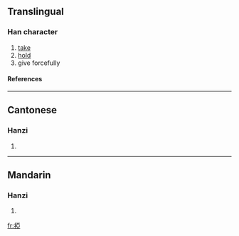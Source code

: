 {{see|挜}}

==Translingual==
===Han character===
{{Han char|rn=64|rad=手|as=08|sn=11|four=5101<sub>7</sub>|canj=手一中一 (QMLM)}}
# [[take]]
# [[hold]]
# give forcefully
====References====
{{Han ref|kx=0438.010|dkj=12263|dj=0787.090|hdz=31891.010|uh=6397|ud=25495|bh=D56F|bd=54639}}
----
==Cantonese==
===Hanzi===
{{yue-hanzi|jyut=|y=a3}}
# {{defn|Cantonese}}
----
==Mandarin==
===Hanzi===
{{cmn-hanzi|sim=挜|pin=[[yà]] (ya4), [[zhèng]] (zheng4)|wg=ya<sup>4</sup>, cheng<sup>4</sup>}}
# {{defn|Mandarin}}

[[fr:掗]]